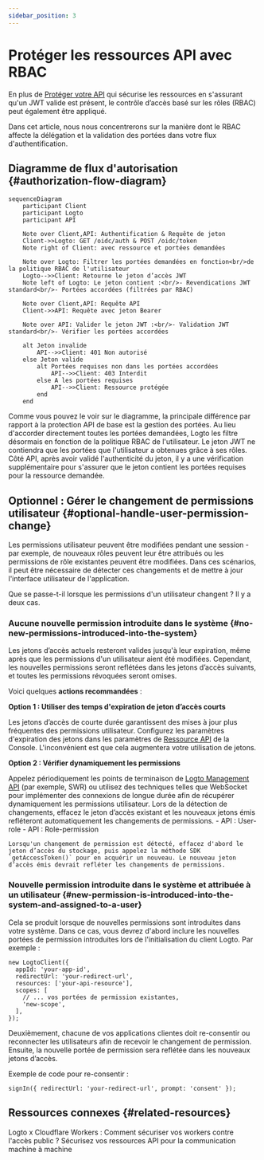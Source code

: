```yaml
---
sidebar_position: 3
---
```


# Protéger les ressources API avec RBAC

En plus de [Protéger votre API](/authorization/api-resources/protect-your-api) qui sécurise les ressources en s'assurant qu'un JWT valide est présent, le contrôle d’accès basé sur les rôles (RBAC) peut également être appliqué.

Dans cet article, nous nous concentrerons sur la manière dont le RBAC affecte la délégation et la validation des portées dans votre flux d'authentification.

## Diagramme de flux d'autorisation \{#authorization-flow-diagram}

```mermaid
sequenceDiagram
    participant Client
    participant Logto
    participant API

    Note over Client,API: Authentification & Requête de jeton
    Client->>Logto: GET /oidc/auth & POST /oidc/token
    Note right of Client: avec ressource et portées demandées

    Note over Logto: Filtrer les portées demandées en fonction<br/>de la politique RBAC de l'utilisateur
    Logto-->>Client: Retourne le jeton d’accès JWT
    Note left of Logto: Le jeton contient :<br/>- Revendications JWT standard<br/>- Portées accordées (filtrées par RBAC)

    Note over Client,API: Requête API
    Client->>API: Requête avec jeton Bearer

    Note over API: Valider le jeton JWT :<br/>- Validation JWT standard<br/>- Vérifier les portées accordées

    alt Jeton invalide
        API-->>Client: 401 Non autorisé
    else Jeton valide
        alt Portées requises non dans les portées accordées
            API-->>Client: 403 Interdit
        else A les portées requises
            API-->>Client: Ressource protégée
        end
    end
```

Comme vous pouvez le voir sur le diagramme, la principale différence par rapport à la protection API de base est la gestion des portées. Au lieu d'accorder directement toutes les portées demandées, Logto les filtre désormais en fonction de la politique RBAC de l'utilisateur. Le jeton JWT ne contiendra que les portées que l'utilisateur a obtenues grâce à ses rôles. Côté API, après avoir validé l'authenticité du jeton, il y a une vérification supplémentaire pour s'assurer que le jeton contient les portées requises pour la ressource demandée.

## Optionnel : Gérer le changement de permissions utilisateur \{#optional-handle-user-permission-change}

Les permissions utilisateur peuvent être modifiées pendant une session - par exemple, de nouveaux rôles peuvent leur être attribués ou les permissions de rôle existantes peuvent être modifiées. Dans ces scénarios, il peut être nécessaire de détecter ces changements et de mettre à jour l'interface utilisateur de l'application.

Que se passe-t-il lorsque les permissions d'un utilisateur changent ? Il y a deux cas.

### Aucune nouvelle permission introduite dans le système \{#no-new-permissions-introduced-into-the-system}

Les jetons d’accès actuels resteront valides jusqu'à leur expiration, même après que les permissions d'un utilisateur aient été modifiées. Cependant, les nouvelles permissions seront reflétées dans les jetons d’accès suivants, et toutes les permissions révoquées seront omises.

Voici quelques **actions recommandées** :

**Option 1 : Utiliser des temps d'expiration de jeton d’accès courts**

Les jetons d’accès de courte durée garantissent des mises à jour plus fréquentes des permissions utilisateur. Configurez les paramètres d'expiration des jetons dans les paramètres de [Ressource API](/authorization/api-resources/#logto-api-resource-schema) de la Console. L'inconvénient est que cela augmentera votre utilisation de jetons.

**Option 2 : Vérifier dynamiquement les permissions**

Appelez périodiquement les points de terminaison de [Logto Management API](/integrate-logto/interact-with-management-api) (par exemple, SWR) ou utilisez des techniques telles que WebSocket pour implémenter des connexions de longue durée afin de récupérer dynamiquement les permissions utilisateur. Lors de la détection de changements, effacez le jeton d’accès existant et les nouveaux jetons émis refléteront automatiquement les changements de permissions. - API : User-role - API : Role-permission

    Lorsqu'un changement de permission est détecté, effacez d'abord le jeton d’accès du stockage, puis appelez la méthode SDK `getAccessToken()` pour en acquérir un nouveau. Le nouveau jeton d’accès émis devrait refléter les changements de permissions.

### Nouvelle permission introduite dans le système et attribuée à un utilisateur \{#new-permission-is-introduced-into-the-system-and-assigned-to-a-user}

Cela se produit lorsque de nouvelles permissions sont introduites dans votre système. Dans ce cas, vous devrez d'abord inclure les nouvelles portées de permission introduites lors de l'initialisation du client Logto. Par exemple :

```tsx
new LogtoClient({
  appId: 'your-app-id',
  redirectUrl: 'your-redirect-url',
  resources: ['your-api-resource'],
  scopes: [
    // ... vos portées de permission existantes,
    'new-scope',
  ],
});
```

Deuxièmement, chacune de vos applications clientes doit re-consentir ou reconnecter les utilisateurs afin de recevoir le changement de permission. Ensuite, la nouvelle portée de permission sera reflétée dans les nouveaux jetons d’accès.

Exemple de code pour re-consentir :

```tsx
signIn({ redirectUrl: 'your-redirect-url', prompt: 'consent' });
```

## Ressources connexes \{#related-resources}

<Url href="https://blog.logto.io/logto-x-cloudflare-workers">
  Logto x Cloudflare Workers : Comment sécuriser vos workers contre l'accès public ?
</Url>

<Url href="https://blog.logto.io/secure-api-for-machine-to-machine">
  Sécurisez vos ressources API pour la communication machine à machine
</Url>
